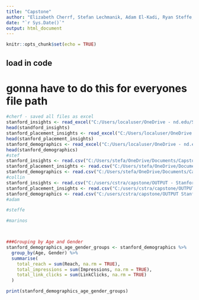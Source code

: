 ---
title: "Capstone"
author: "Elizabeth Cherrf, Stefan Lechmanik, Adam El-Kadi, Ryan Steffe, Mitchell Marinos, & Collin Travasos"
date: "`r Sys.Date()`"
output: html_document
---

```{r setup, include=FALSE}
knitr::opts_chunk$set(echo = TRUE)
```

## load in code
# gonna have to do this for everyones file path

```{r}
#cherf - saved all files as excel
stanford_insights <- read_excel("C:/Users/localuser/OneDrive - nd.edu/Spring 2025/Sports Capstone/OUTPUT - Stanford '24 - Insights.xlsx")
head(standford_insights)
stanford_placement_insights <- read_excel("C:/Users/localuser/OneDrive - nd.edu/Spring 2025/Sports Capstone/OUTPUT - Stanford '24 Placement Insights.xlsx")
head(stanford_placement_insights)
stanford_demographics <- read_excel("C:/Users/localuser/OneDrive - nd.edu/Spring 2025/Sports Capstone/OUTPUT Stanford '24 Demographics.xlsx")
head(stanford_demographics)
#stef
stanford_insights <- read.csv("C:/Users/stefa/OneDrive/Documents/Capstone/OUTPUT - Stanford '24 - Insights.csv")
stanford_placement_insights <- read.csv("C:/Users/stefa/OneDrive/Documents/Capstone/OUTPUT - Stanford '24 Placement Insights.csv")
stanford_demographics <- read.csv("C:/Users/stefa/OneDrive/Documents/Capstone/OUTPUT Stanford '24 Demographics.csv")
#collin
stanford_insights <- read.csv("C:/users/cstra/capstone/OUTPUT - Stanford '24 - Insights.csv")
stanford_placement_insights <- read.csv("C:/users/cstra/capstone/OUTPUT - Stanford '24 Placement Insights.csv")
stanford_demographics <- read.csv("C:/users/cstra/capstone/OUTPUT Stanford '24 Demographics.csv")
#adam

#steffe

#marinos




```

```{r}
###Grouping by Age and Gender
stanford_demographics_age_gender_groups <- stanford_demographics %>% 
  group_by(Age, Gender) %>% 
  summarise(
    total_reach = sum(Reach, na.rm = TRUE),
    total_impressions = sum(Impressions, na.rm = TRUE),
    total_link_clicks = sum(LinkClicks, na.rm = TRUE)
  )

print(stanford_demographics_age_gender_groups)

```


